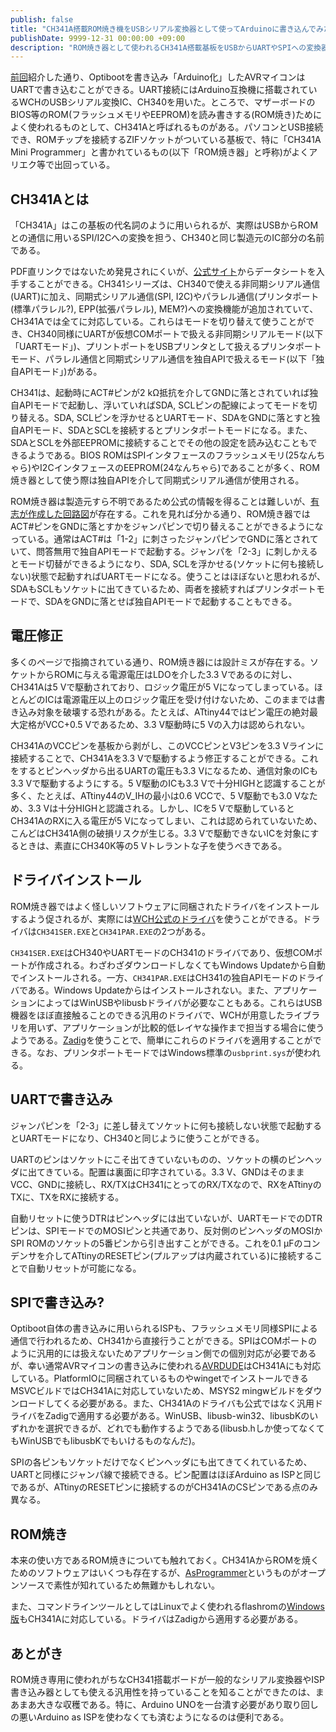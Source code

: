 ```yaml
---
publish: false
title: "CH341A搭載ROM焼き機をUSBシリアル変換器として使ってArduinoに書き込んでみた"
publishDate: 9999-12-31 00:00:00 +09:00
description: "ROM焼き器として使われるCH341A搭載基板をUSBからUARTやSPIへの変換器として使い、ATtinyにスケッチやブートローダを書き込んでみた話。"
---
```


[前回](/blog/20250002-attiny-platformio/)紹介した通り、Optibootを書き込み「Arduino化」したAVRマイコンはUARTで書き込むことができる。UART接続にはArduino互換機に搭載されているWCHのUSBシリアル変換IC、CH340を用いた。ところで、マザーボードのBIOS等のROM(フラッシュメモリやEEPROM)を読み書きする(ROM焼き)ためによく使われるものとして、CH341Aと呼ばれるものがある。パソコンとUSB接続でき、ROMチップを接続するZIFソケットがついている基板で、特に「CH341A Mini Programmer」と書かれているもの(以下「ROM焼き器」と呼称)がよくアリエク等で出回っている。

## CH341Aとは

「CH341A」はこの基板の代名詞のように用いられるが、実際はUSBからROMとの通信に用いるSPI/I2Cへの変換を担う、CH340と同じ製造元のIC部分の名前である。

PDF直リンクではないため発見されにくいが、[公式サイト](https://www.wch-ic.com/downloads/CH341DS1_PDF.html)からデータシートを入手することができる。CH341シリーズは、CH340で使える非同期シリアル通信(UART)に加え、同期式シリアル通信(SPI, I2C)やパラレル通信(プリンタポート(標準パラレル?), EPP(拡張パラレル), MEM?)への変換機能が追加されていて、CH341Aでは全てに対応している。これらはモードを切り替えて使うことができ、CH340同様にUARTが仮想COMポートで扱える非同期シリアルモード(以下「UARTモード」)、プリントポートをUSBプリンタとして扱えるプリンタポートモード、パラレル通信と同期式シリアル通信を独自APIで扱えるモード(以下「独自APIモード」)がある。

CH341は、起動時にACT#ピンが2 kΩ抵抗を介してGNDに落とされていれば独自APIモードで起動し、浮いていればSDA, SCLピンの配線によってモードを切り替える。SDA, SCLピンを浮かせるとUARTモード、SDAをGNDに落とすと独自APIモード、SDAとSCLを接続するとプリンタポートモードになる。また、SDAとSCLを外部EEPROMに接続することでその他の設定を読み込むこともできるようである。BIOS ROMはSPIインタフェースのフラッシュメモリ(25なんちゃら)やI2CインタフェースのEEPROM(24なんちゃら)であることが多く、ROM焼き器として使う際は独自APIを介して同期式シリアル通信が使用される。

ROM焼き器は製造元すら不明であるため公式の情報を得ることは難しいが、[有志が作成した回路図](https://www.onetransistor.eu/2017/08/ch341a-mini-programmer-schematic.html)が存在する。これを見れば分かる通り、ROM焼き器ではACT#ピンをGNDに落とすかをジャンパピンで切り替えることができるようになっている。通常はACT#は「1-2」に刺さったジャンパピンでGNDに落とされていて、問答無用で独自APIモードで起動する。ジャンパを「2-3」に刺しかえるとモード切替ができるようになり、SDA, SCLを浮かせる(ソケットに何も接続しない)状態で起動すればUARTモードになる。使うことはほぼないと思われるが、SDAもSCLもソケットに出てきているため、両者を接続すればプリンタポートモードで、SDAをGNDに落とせば独自APIモードで起動することもできる。

## 電圧修正

多くのページで指摘されている通り、ROM焼き器には設計ミスが存在する。ソケットからROMに与える電源電圧はLDOを介した3.3 Vであるのに対し、CH341Aは5 Vで駆動されており、ロジック電圧が5 Vになってしまっている。ほとんどのICは電源電圧以上のロジック電圧を受け付けないため、このままでは書き込み対象を破壊する恐れがある。たとえば、ATtiny44ではピン電圧の絶対最大定格がVCC+0.5 Vであるため、3.3 V駆動時に5 Vの入力は認められない。

CH341AのVCCピンを基板から剥がし、このVCCピンとV3ピンを3.3 Vラインに接続することで、CH341Aを3.3 Vで駆動するよう修正することができる。これをするとピンヘッダから出るUARTの電圧も3.3 Vになるため、通信対象のICも3.3 Vで駆動するようにする。5 V駆動のICも3.3 Vで十分HIGHと認識することが多く、たとえば、ATtiny44のV_IHの最小は0.6 VCCで、5 V駆動でも3.0 Vなため、3.3 Vは十分HIGHと認識される。しかし、ICを5 Vで駆動しているとCH341AのRXに入る電圧が5 Vになってしまい、これは認められていないため、こんどはCH341A側の破損リスクが生じる。3.3 Vで駆動できないICを対象にするときは、素直にCH340K等の5 Vトレラントな子を使うべきである。

## ドライバインストール

ROM焼き器ではよく怪しいソフトウェアに同梱されたドライバをインストールするよう促されるが、実際には[WCH公式のドライバ](https://www.wch-ic.com/search?t=all&k=CH341)を使うことができる。ドライバは`CH341SER.EXE`と`CH341PAR.EXE`の2つがある。

`CH341SER.EXE`はCH340やUARTモードのCH341のドライバであり、仮想COMポートが作成される。わざわざダウンロードしなくてもWindows Updateから自動でインストールされる。一方、`CH341PAR.EXE`はCH341の独自APIモードのドライバである。Windows Updateからはインストールされない。また、アプリケーションによってはWinUSBやlibusbドライバが必要なこともある。これらはUSB機器をほぼ直接触ることのできる汎用のドライバで、WCHが用意したライブラリを用いず、アプリケーションが比較的低レイヤな操作まで担当する場合に使うようである。[Zadig](https://zadig.akeo.ie/)を使うことで、簡単にこれらのドライバを適用することができる。なお、プリンタポートモードではWindows標準の`usbprint.sys`が使われる。

## UARTで書き込み

ジャンパピンを「2-3」に差し替えてソケットに何も接続しない状態で起動するとUARTモードになり、CH340と同じように使うことができる。

UARTのピンはソケットにこそ出てきていないものの、ソケットの横のピンヘッダに出てきている。配置は裏面に印字されている。3.3 V、GNDはそのままVCC、GNDに接続し、RX/TXはCH341にとってのRX/TXなので、RXをATtinyのTXに、TXをRXに接続する。

自動リセットに使うDTRはピンヘッダには出ていないが、UARTモードでのDTRピンは、SPIモードでのMOSIピンと共通であり、反対側のピンヘッダのMOSIかSPI ROMのソケットの5番ピンから引き出すことができる。これを0.1 μFのコンデンサを介してATtinyのRESETピン(プルアップは内蔵されている)に接続することで自動リセットが可能になる。

## SPIで書き込み?

Optiboot自体の書き込みに用いられるISPも、フラッシュメモリ同様SPIによる通信で行われるため、CH341から直接行うことができる。SPIはCOMポートのように汎用的には扱えないためアプリケーション側での個別対応が必要であるが、幸い通常AVRマイコンの書き込みに使われる[AVRDUDE](https://github.com/avrdudes/avrdude/releases)はCH341Aにも対応している。PlatformIOに同梱されているものやwingetでインストールできるMSVCビルドではCH341Aに対応していないため、MSYS2 mingwビルドをダウンロードしてくる必要がある。また、CH341Aのドライバも公式ではなく汎用ドライバをZadigで適用する必要がある。WinUSB、libusb-win32、libusbKのいずれかを選択できるが、どれでも動作するようである(libusb.hしか使ってなくてもWinUSBでもlibusbKでもいけるものなんだ)。

SPIの各ピンもソケットだけでなくピンヘッダにも出てきてくれているため、UARTと同様にジャンパ線で接続できる。ピン配置はほぼArduino as ISPと同じであるが、ATtinyのRESETピンに接続するのがCH341AのCSピンである点のみ異なる。

## ROM焼き

本来の使い方であるROM焼きについても触れておく。CH341AからROMを焼くためのソフトウェアはいくつも存在するが、[AsProgrammer](https://github.com/nofeletru/UsbAsp-flash)というものがオープンソースで素性が知れているため無難かもしれない。

また、コマンドラインツールとしてはLinuxでよく使われるflashromの[Windows版](https://github.com/therealdreg/flashrom_build_windows_x64)もCH341Aに対応している。ドライバはZadigから適用する必要がある。

## あとがき

ROM焼き専用に使われがちなCH341搭載ボードが一般的なシリアル変換器やISP書き込み器としても使える汎用性を持っていることを知ることができたのは、まあまあ大きな収穫である。特に、Arduino UNOを一台潰す必要があり取り回しの悪いArduino as ISPを使わなくても済むようになるのは便利である。